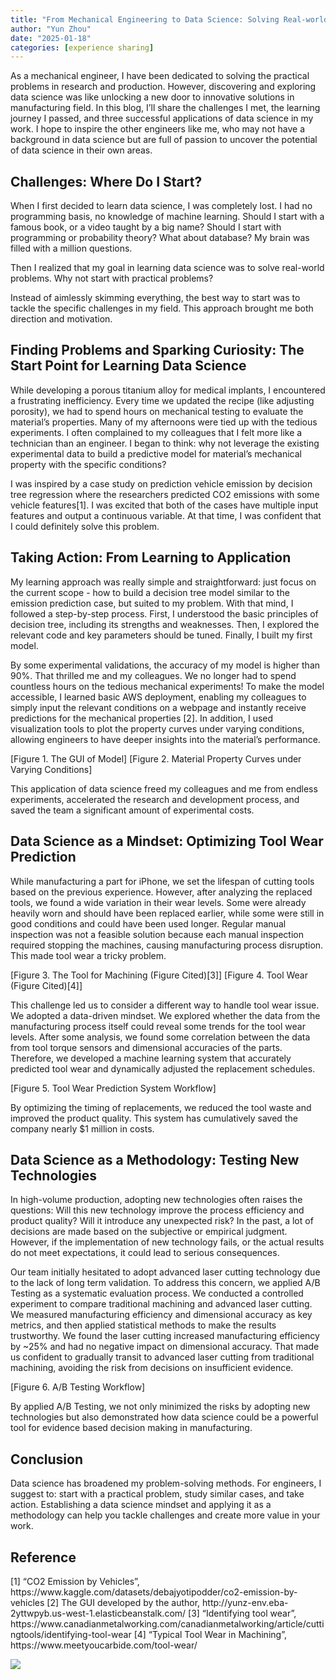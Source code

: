 ```yaml
---
title: "From Mechanical Engineering to Data Science: Solving Real-world Manufacturing Problems"
author: "Yun Zhou"
date: "2025-01-18"
categories: [experience sharing]
---
```


As a mechanical engineer, I have been dedicated to solving the practical problems in research and production. However, discovering and exploring data science was like unlocking a new door to innovative solutions in manufacturing field. In this blog, I’ll share the challenges I met, the learning journey I passed, and three successful applications of data science in my work. I hope to inspire the other engineers like me, who may not have a background in data science but are full of passion to  uncover the potential of data science in their own areas.

## Challenges: Where Do I Start?

When I first decided to learn data science, I was completely lost. I had no programming basis, no knowledge of machine learning. Should I start with a famous book, or a video taught by a big name? Should I start with programming or probability theory? What about database? My brain was filled with a million questions.

Then I realized that my goal in learning data science was to solve real-world problems. Why not start with practical problems?

Instead of aimlessly skimming everything, the best way to start was to tackle the specific challenges in my field. This approach brought me both direction and motivation.

## Finding Problems and Sparking Curiosity: The Start Point for Learning Data Science

While developing a porous titanium alloy for medical implants, I encountered a frustrating inefficiency. Every time we updated the recipe (like adjusting porosity), we had to spend hours on mechanical  testing to evaluate the material’s properties. Many of my afternoons were tied up with the tedious experiments. I often complained to my colleagues that I felt more like a technician than an engineer. I began to think: why not leverage the existing experimental data to build a predictive model for material’s mechanical property with the specific conditions?

I was inspired by a case study on prediction vehicle emission by decision tree regression where the researchers predicted CO2 emissions with some vehicle features[1]. I was excited that both of the cases have multiple input features and output a continuous variable. At that time, I was confident that I could definitely solve this problem.

## Taking Action: From Learning to Application

My learning approach was really simple and straightforward: just focus on the current scope - how to build a decision tree model similar to the emission prediction case, but suited to my problem. With that mind, I followed a step-by-step process. First, I understood the basic principles of decision tree, including its strengths and weaknesses. Then, I explored the relevant code and key parameters should be tuned. Finally, I built my first model.

By some experimental validations, the accuracy of my model is higher than 90%. That thrilled me and my colleagues. We no longer had to spend countless hours on  the tedious mechanical experiments! To make the model accessible, I learned basic AWS deployment, enabling my colleagues to simply input the relevant conditions on a webpage and instantly receive predictions for the mechanical properties [2]. In addition, I used visualization tools to plot the property curves under varying conditions, allowing engineers to have deeper insights into the material’s performance.

[Figure 1. The GUI of Model]
[Figure 2. Material Property Curves under Varying Conditions]

This application of data science freed my colleagues and me from endless experiments, accelerated the research and development process, and saved the team a significant amount of experimental costs.

## Data Science as a Mindset: Optimizing Tool Wear Prediction

While manufacturing a part for iPhone, we set the lifespan of cutting tools based on the previous experience. However, after analyzing the replaced tools, we found a wide variation in their wear levels. Some were already heavily worn and should have been replaced earlier, while some were still in good conditions and could have been used longer. Regular manual inspection was not a feasible solution because each manual inspection required stopping the machines, causing manufacturing process disruption. This made tool wear a tricky problem.

[Figure 3. The Tool for Machining (Figure Cited)[3]]
[Figure 4. Tool Wear (Figure Cited)[4]]

This challenge led us to consider a different way to handle tool wear issue. We adopted a data-driven mindset. We explored whether the data from the manufacturing process itself could reveal some trends for the tool wear levels. After some analysis, we found some correlation between the data from tool torque sensors and dimensional accuracies of the parts. Therefore, we developed a machine learning system that accurately predicted tool wear and dynamically adjusted the replacement schedules. 

[Figure 5. Tool Wear Prediction System Workflow]

By optimizing the timing of replacements, we reduced the tool waste and improved the product quality. This system has cumulatively saved the company nearly $1 million in costs.

## Data Science as a Methodology: Testing New Technologies

In high-volume production, adopting new technologies often raises the questions: Will this new technology improve the process efficiency and product quality? Will it introduce any unexpected risk? In the past, a lot of decisions are made based on the subjective or empirical judgment. However, if the implementation of new technology fails, or the actual results do not meet expectations, it could lead to serious consequences. 

Our team initially hesitated to adopt advanced laser cutting technology due to the lack of long term validation. To address this concern, we applied A/B Testing as a systematic evaluation process. We conducted a controlled experiment to compare traditional machining and advanced laser cutting. We measured manufacturing efficiency and dimensional accuracy as key metrics, and then applied statistical methods to make the results trustworthy. We found the laser cutting increased manufacturing efficiency by ~25% and had no negative impact on dimensional accuracy. That made us confident to gradually transit to advanced laser cutting from traditional machining, avoiding the risk from decisions on insufficient evidence. 

[Figure 6. A/B Testing Workflow]

By applied A/B Testing, we not only minimized the risks by adopting new technologies but also demonstrated how data science could be a powerful tool for evidence based decision making in manufacturing.

## Conclusion

Data science has broadened my problem-solving methods. For engineers, I suggest to: start with a practical problem, study similar cases, and take action. Establishing a data science mindset and applying it as a methodology can help you tackle challenges and create more value in your work.

## Reference

[1] “CO2 Emission by Vehicles”, https://www.kaggle.com/datasets/debajyotipodder/co2-emission-by-vehicles 
[2] The GUI developed by the author, http://yunz-env.eba-2yttwpyb.us-west-1.elasticbeanstalk.com/ 
[3] “Identifying tool wear”, https://www.canadianmetalworking.com/canadianmetalworking/article/cuttingtools/identifying-tool-wear 
[4] “Typical Tool Wear in Machining”, https://www.meetyoucarbide.com/tool-wear/ 

![](thumbnail.jpg)



